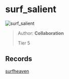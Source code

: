 
# surf_salient

![surf_salient](https://raw.githubusercontent.com/Sayt123/SurfMapPics/Maps-and-bonuses/csgo/surf_salient.jpg)

> Author: **Collaboration**
>
> Tier 5

## Records

[surfheaven](https://surfheaven.eu/map/surf_salient)

